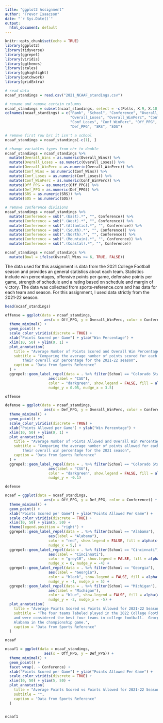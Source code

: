 ```yaml
---
title: "ggplot2 Assignment"
author: "Trevor Isaacson"
date: "`r Sys.Date()`"
output:
  html_document: default
---
```


```r
knitr::opts_chunk$set(echo = TRUE)
library(ggplot2)
library(tidyverse)
library(ggrepel)
library(viridis)
library(ggthemes)
library(scales)
library(gghighlight)
library(patchwork)
library(gridExtra)
```

```r
# read data
ncaaf_standings = read.csv("2021_NCAAF_standings.csv")

# rename and remove certain columns
ncaaf_standings = subset(ncaaf_standings, select = -c(Polls, X.9, X.10, X.11))
colnames(ncaaf_standings) = c("Rank", "School", "Conference", "Overall_Wins", 
                              "Overall_Loses", "Overall_WinPerc", "Conf_Wins", 
                              "Conf_Loses", "Conf_WinPerc", "Off_PPG", 
                              "Def_PPG", "SRS", "SOS")

# remove first row b/c it isn't a school
ncaaf_standings = ncaaf_standings[-c(1), ]

# change variables types from chr to double 
ncaaf_standings = ncaaf_standings %>% 
  mutate(Overall_Wins = as.numeric(Overall_Wins)) %>%
  mutate(Overall_Loses = as.numeric(Overall_Loses)) %>%
  mutate(Overall_WinPerc = as.numeric(Overall_WinPerc)) %>%
  mutate(Conf_Wins = as.numeric(Conf_Wins)) %>%
  mutate(Conf_Loses = as.numeric(Conf_Loses)) %>%
  mutate(Conf_WinPerc = as.numeric(Conf_WinPerc)) %>%
  mutate(Off_PPG = as.numeric(Off_PPG)) %>%
  mutate(Def_PPG = as.numeric(Def_PPG)) %>%
  mutate(SRS = as.numeric(SRS)) %>%
  mutate(SOS = as.numeric(SOS))

# remove conference divisions
ncaaf_standings = ncaaf_standings %>%
  mutate(Conference = sub(".(East).*", "", Conference)) %>%
  mutate(Conference = sub(".(West).*", "", Conference)) %>%
  mutate(Conference = sub(".(Atlantic).*", "", Conference)) %>%
  mutate(Conference = sub(".(South).*", "", Conference)) %>%
  mutate(Conference = sub(".(North).*", "", Conference)) %>%
  mutate(Conference = sub(".(Mountain).*", "", Conference)) %>%
  mutate(Conference = sub(".(Coastal).*", "", Conference))

ncaaf_standings = ncaaf_standings %>%
  mutate(Bowl = ifelse(Overall_Wins >= 6, TRUE, FALSE))
```


The data used for this assignment is data from the 2021 College Football season and provides an general statistics about each team.  Statistics include win percentages, offensive points per game, defensive points per game, strength of schedule and a rating based on schedule and margin of victory. The data was collected from sports-reference.com and has data for each team and season.  For this assignment, I used data strictly from the 2021-22 season.          

```r
head(ncaaf_standings)
```

```r
offense = ggplot(data = ncaaf_standings, 
                  aes(x = Off_PPG, y = Overall_WinPerc, color = Conference)) +
  theme_minimal() + 
  geom_point() + 
  scale_color_viridis(discrete = TRUE) + 
  xlab("Points Scored per Game") + ylab("Win Percentage") +
  xlim(10, 50) + ylim(0, 1) +
  plot_annotation(
    title = "Average Number of Points Scored and Overall Win Percentage",
    subtitle = "Comparing the average number of points scored for each FBS football team and 
        their overall win percentage for the 2021-22 season",
    caption = "Data from Sports Reference"
  ) +
  ggrepel::geom_label_repel(data = . %>% filter(School == "Colorado State"),
                    aes(label = "CSU"), 
                    color = "darkgreen", show.legend = FALSE, fill = alpha(c("white"), 0),
                    nudge_y = 0.05, nudge_x = 3.5)

offense
```

```r
defense = ggplot(data = ncaaf_standings, 
                  aes(x = Def_PPG, y = Overall_WinPerc, color = Conference)) +
  theme_minimal() + 
  geom_point() + 
  scale_color_viridis(discrete = TRUE) + 
  xlab("Points Allowed per Game") + ylab("Win Percentage") +
  xlim(10, 50) + ylim(0, 1) +
  plot_annotation(
    title = "Average Number of Points Allowed and Overall Win Percentage",
    subtitle = "Comparing the average number of points allowed for each FBS football team and 
        their overall win percentage for the 2021 season",
    caption = "Data from Sports Reference"
  ) +
  ggrepel::geom_label_repel(data = . %>% filter(School == "Colorado State"),
                    aes(label = "CSU"), 
                    color = "darkgreen", show.legend = FALSE, fill = alpha(c("white"), 0),
                    nudge_y = -0.1)

defense
```





```r
ncaaf = ggplot(data = ncaaf_standings, 
                  aes(x = Off_PPG, y = Def_PPG, color = Conference)) +
  theme_minimal() + 
  geom_point() + 
  xlab("Points Scored per Game") + ylab("Points Allowed Per Game") +
  scale_color_viridis(discrete = TRUE) +
  xlim(10, 50) + ylim(5, 50) +
  theme(legend.position = "right") +
  ggrepel::geom_label_repel(data = . %>% filter(School == "Alabama"),
                    aes(label = "Alabama"), 
                    color = "red", show.legend = FALSE, fill = alpha(c("white"), 0),
                    nudge_x = 5,) +
  ggrepel::geom_label_repel(data = . %>% filter(School == "Cincinnati"),
                    aes(label = "Cincinnati"), 
                    color = "grey10", show.legend = FALSE, fill = alpha(c("white"), 0),
                    nudge_x = 0, nudge_y = -4) +
  ggrepel::geom_label_repel(data = . %>% filter(School == "Georgia"),
                    aes(label = "Georgia"), 
                    color = "black", show.legend = FALSE, fill = alpha(c("white"), 0),
                    nudge_y = -1, nudge_x = 5) +
  ggrepel::geom_label_repel(data = . %>% filter(School == "Michigan"),
                    aes(label = "Michigan"), 
                    color = "blue", show.legend = FALSE, fill = alpha(c("white"), 0),
                    nudge_y = -2, nudge_x = -5) +
  plot_annotation(
    title = "Average Points Scored vs Points Allowed for 2021-22 Season",
    subtitle = "The four teams labeled played in the 2022 College Football Playoff 
    and were considered the best four teams in college football.  Georgia defeated 
    Alabama in the championship game.",
    caption = "Data from Sports Reference"
  )

ncaaf
```

```r
ncaaf1 = ggplot(data = ncaaf_standings, 
                  aes(x = Off_PPG, y = Def_PPG)) +
  theme_minimal() + 
  geom_point() + 
  facet_wrap(. ~ Conference) +
  xlab("Points Scored per Game") + ylab("Points Allowed Per Game") +
  scale_color_viridis(discrete = TRUE) +
  xlim(10, 50) + ylim(5, 50) +
  plot_annotation(
    title = "Average Points Scored vs Points Allowed for 2021-22 Season",
    subtitle = "",
    caption = "Data from Sports Reference"
  )


ncaaf1
```


